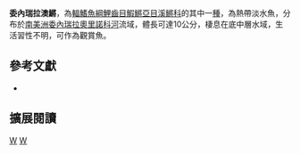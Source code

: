 {{Speciesbox 
| taxon = Austrofundulus transilis
| status = NE
| status_system = IUCN3.1
| authority =  [[Myers|Myers]], 1932
| synonyms = *''Rachovia transilis,Myers, 1932''
}}
'''委內瑞拉澳鱂'''，為[[輻鰭魚綱|輻鰭魚綱]][[鯉齒目|鯉齒目]][[鰕鱂亞目|鰕鱂亞目]][[溪鱂科|溪鱂科]]的其中一[[種|種]]，為熱帶淡水魚，分布於[[南美洲|南美洲]][[委內瑞拉|委內瑞拉]][[奧里諾科河|奧里諾科河]]流域，體長可達10公分，棲息在底中層水域，生活習性不明，可作為觀賞魚。

== 參考文獻 ==
*{{FishBase_species|genus=Austrofundulus|species=transilis|year=2014|month=8}}

== 擴展閱讀 ==
{{refbegin}}
{{wikispecies-inline|Austrofundulus transilis|委內瑞拉澳鱂}}
{{refend}}
{{Taxonbar|from=Q8209518}}

[[Category:觀賞魚|W]]
[[Category:澳鱂屬|W]]


{{魚類小作品}}